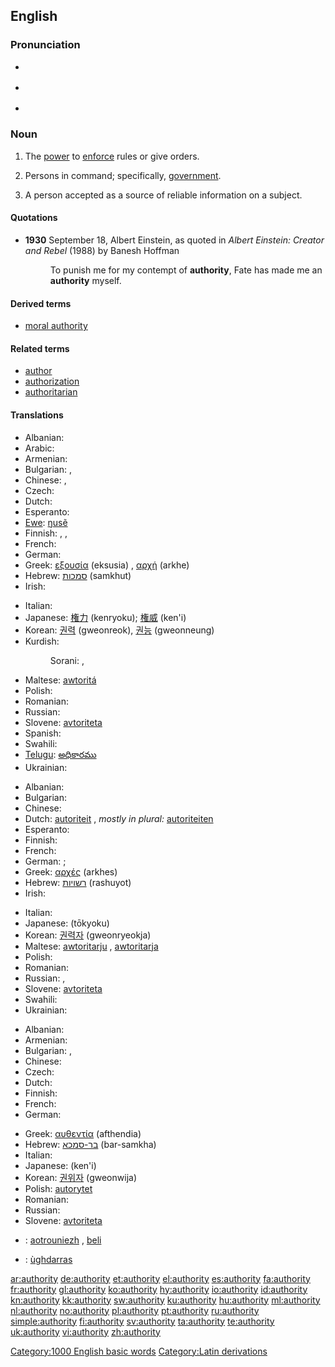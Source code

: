 ==English==

{{rank|terrible|Tom|author|859|authority|pleasant|forget|break}}

===Pronunciation===
* {{a|UK}} {{IPA|/ɔːˈθɒɹəti/}}
* {{a|US}} {{IPA|/əˈθɑɹəti/}}
* {{audio|en-us-authority.ogg|Audio (US)}}

===Noun===
{{en-noun|authorit|ies|-}}

# {{uncountable}} The [[power]] to [[enforce]] rules or give orders.
# {{context|used in singular or plural form}} Persons in command; specifically, [[government]].
# {{countable}} A person accepted as a source of reliable information on a subject.

====Quotations====
* '''1930''' September 18, Albert Einstein, as quoted in ''Albert Einstein: Creator and Rebel'' (1988) by Banesh Hoffman
*: To punish me for my contempt of '''authority''', Fate has made me an '''authority''' myself.

====Derived terms====
* [[moral authority]]

====Related terms====
* [[author]]
* [[authorization]]
* [[authoritarian]]

====Translations====
{{trans-top|power to enforce rules or give orders}}
* Albanian: {{t+|sq|autoritet|xs=Albanian}}
* Arabic: {{t|ar|سلطة|f|tr=sulTa}}
* Armenian: {{t|hy|հեղինակություն|tr=heġinakut’yun}}
* Bulgarian: {{t+|bg|власт}},  {{t+|bg|авторитет}}
* Chinese: {{zh-tsp|權力|权力|quánlì}}, {{zh-tsp|權威|权威|quánwēi}}
* Czech: {{t-|cs|autorita|f}}
* Dutch: {{t+|nl|bevoegdheid|f}}
* Esperanto: {{t|eo|aŭtoritato}}
* [[Ewe]]: [[ŋusẽ]]
* Finnish: {{t+|fi|auktoriteetti}}, {{t+|fi|käskyvalta}}, {{t-|fi|vaikutusvalta}}
* French: {{t+|fr|autorité|f}}
* German: {{t+|de|Autorität|f}}
* Greek: [[εξουσία]] (eksusia) {{f}}, [[αρχή]] (arkhe) {{f}}
* Hebrew: [[סמכות]] (samkhut) {{f}}
* Irish: {{t|ga|údarás|m|xs=Irish}}
{{trans-mid}}
* Italian: {{t+|it|autorità|f}}
* Japanese: [[権力]] (kenryoku); [[権威]] (ken'i)
* Korean: [[권력]] (gweonreok), [[권능]] (gweonneung)
* Kurdish:
*: Sorani: {{t|ku|ده‌سه‌ڵات|tr=dasaLAt|sc=ku-Arab}}, {{t|ku|به‌رده‌ستی|tr=bardastee|sc=ku-Arab}}
* Maltese: [[awtoritá]]
* Polish: {{t+|pl|autorytet|m}}
* Romanian: {{t+|ro|autoritate|f}}
* Russian: {{t+|ru|авторитет|m|tr=avtoritét}}
* Slovene: [[avtoriteta]] {{f}}
* Spanish: {{t+|es|autoridad|f}}
* Swahili: {{t+|sw|mamlaka|xs=Swahili}}
* [[Telugu]]: [[అధికారము]]
* Ukrainian: {{t-|uk|влада|f|xs=Ukrainian}}
{{trans-bottom}}

{{trans-top|persons in command; specifically, government}}
* Albanian: {{t+|sq|autoritet|xs=Albanian}}
* Bulgarian: {{t+|bg|власти}}
* Chinese: {{zh-tsp|當局|当局|dāngjú}}
* Dutch: [[autoriteit]] {{f}}, ''mostly in plural:'' [[autoriteiten]]
* Esperanto: {{t-|eo|instanco|xs=Esperanto}}
* Finnish: {{t-|fi|viranomaiset}}
* French: {{t+|fr|autorité|f}}
* German: {{t+|de|Autorität|f}}; {{t+|de|Behörde|f}}
* Greek: [[αρχές]] (arkhes) {{f|p}}
* Hebrew: [[רשויות]] (rashuyot) {{f|p}}
* Irish: {{t|ga|údarás|m|xs=Irish}}
{{trans-mid}}
* Italian: {{t+|it|autorità|f}}
* Japanese: {{t+|ja|当局}} (tōkyoku)
* Korean: [[권력자]] (gweonryeokja)
* Maltese: [[awtoritarju]] {{m}}, [[awtoritarja]] {{f}}
* Polish: {{t+|pl|władza|f}}
* Romanian: {{t+|ro|autoritate|f}}
* Russian: {{t+|ru|власть|m|tr=vlast'}}, {{t+|ru|авторитет|m|tr=avtoritét}}
* Slovene: [[avtoriteta]] {{f}}
* Swahili: {{t+|sw|mamlaka|xs=Swahili}}
* Ukrainian: {{t-|uk|влада|f|xs=Ukrainian}}
{{trans-bottom}}

{{trans-top|person accepted as a source of reliable information on a subject}}
* Albanian: {{t+|sq|autoritet|xs=Albanian}}
* Armenian: {{t|hy|հեղինակություն|tr=heġinakut’yun}}
* Bulgarian: {{t|bg|познавач}},  {{t+|bg|авторитет}}
* Chinese: {{zh-tsp|權威|权威|quánwēi}}
* Czech: {{t-|cs|autorita|f}}
* Dutch: {{t+|nl|autoriteit|f}}
* Finnish: {{t+|fi|asiantuntija}}
* French: {{t+|fr|autorité|f}}
* German: {{t+|de|Autorität|f}}
{{trans-mid}}
* Greek: [[αυθεντία]] (afthendia) {{f}}
* Hebrew: [[בר-סמכא]] (bar-samkha) {{m}}
* Italian: {{t+|it|autorità|f}}
* Japanese: {{t+|ja|権威}} (ken'i)
* Korean: [[권위자]] (gweonwija)
* Polish: [[autorytet]] {{m}}
* Romanian: {{t+|ro|autoritate|f}}
* Russian: {{t+|ru|авторитет|m|tr=avtoritét}}
* Slovene: [[avtoriteta]] {{f}}
{{trans-bottom}}

{{checktrans-top}}
* {{ttbc|Breton}}: [[aotrouniezh]] {{f}}, [[beli]] {{f}}
* {{ttbc|Scottish Gaelic}}: [[ùghdarras]]
{{trans-bottom}}

[[Category:1000 English basic words]]
[[Category:Latin derivations]]

[[ar:authority]]
[[de:authority]]
[[et:authority]]
[[el:authority]]
[[es:authority]]
[[fa:authority]]
[[fr:authority]]
[[gl:authority]]
[[ko:authority]]
[[hy:authority]]
[[io:authority]]
[[id:authority]]
[[kn:authority]]
[[kk:authority]]
[[sw:authority]]
[[ku:authority]]
[[hu:authority]]
[[ml:authority]]
[[nl:authority]]
[[no:authority]]
[[pl:authority]]
[[pt:authority]]
[[ru:authority]]
[[simple:authority]]
[[fi:authority]]
[[sv:authority]]
[[ta:authority]]
[[te:authority]]
[[uk:authority]]
[[vi:authority]]
[[zh:authority]]